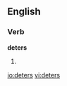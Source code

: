 ==English==

===Verb===
'''deters'''

# {{third-person singular of|[[deter]]}}

[[io:deters]]
[[vi:deters]]